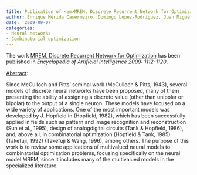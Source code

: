 ```yaml
---
title: Publication of <em>MREM, Discrete Recurrent Network for Optimization</em>
author: Enrique Mérida Casermeiro, Domingo López-Rodríguez, Juan Miguel Ortiz-de-Lazcano-Lobato
date: '2009-09-07'
categories:
- Neural networks
- Combinatorial optimization
---
```


The work <u>MREM, Discrete Recurrent Network for Optimization</u> has been published in <em>Encyclopedia of Artificial Intelligence 2009: 1112-1120</em>.

<u>Abstract</u>:


Since McCulloch and Pitts’ seminal work (McCulloch & Pitts, 1943), several models of discrete neural networks have been proposed, many of them presenting the ability of assigning a discrete value (other than unipolar or bipolar) to the output of a single neuron. These models have focused on a wide variety of applications. One of the most important models was developed by J. Hopfield in (Hopfield, 1982), which has been successfully applied in fields such as pattern and image recognition and reconstruction (Sun et al., 1995), design of analogdigital circuits (Tank & Hopfield, 1986), and, above all, in combinatorial optimization (Hopfield & Tank, 1985) (Takefuji, 1992) (Takefuji & Wang, 1996), among others. The purpose of this work is to review some applications of multivalued neural models to combinatorial optimization problems, focusing specifically on the neural model MREM, since it includes many of the multivalued models in the specialized literature.

